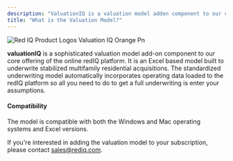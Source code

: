 ```yaml
---
description: "ValuationIQ is a valuation model addon component to our core offering of the online redIQ platform It is an Excel based model built to underwrite stabilized ..."
title: "What is the Valuation Model?"
---
```


![Red IQ Product Logos Valuation IQ Orange Pn](/images/redIQ-product-logos_valuationIQ-Orange.png)

**valuationIQ** is a sophisticated valuation model add-on component to our core offering of the online redIQ platform. It is an Excel based model built to underwrite stabilized multifamily residential acquisitions. The standardized underwriting model automatically incorporates operating data loaded to the redIQ platform so all you need to do to get a full underwriting is enter your assumptions.

#### **Compatibility**

The model is compatible with both the Windows <Icon icon="microsoft" iconType="brands" color="#b3b3b3" size={20} /> and Mac <Icon icon="apple" color="b3b3b3" size={22} /> operating systems and Excel versions.

If you're interested in adding the valuation model to your subscription, please contact [sales@rediq.com](mailto:sales@rediq.com).